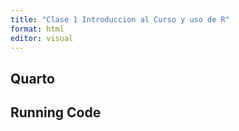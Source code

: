 ---
title: "Clase 1 Introduccion al Curso y uso de R"
format: html
editor: visual
---

## Quarto


## Running Code

